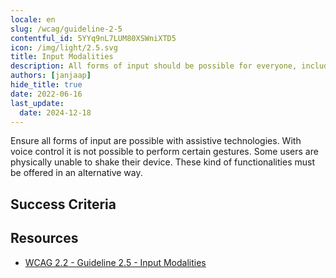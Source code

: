 ```yaml
---
locale: en
slug: /wcag/guideline-2-5
contentful_id: 5YYq9nL7LUM80XSWniXTD5
icon: /img/light/2.5.svg
title: Input Modalities
description: All forms of input should be possible for everyone, including those using assistive technologies.
authors: [janjaap]
hide_title: true
date: 2022-06-16
last_update:
  date: 2024-12-18
---
```


<Hero
  title="Input Modalities"
  image="/img/light/2.5.svg"
  alt="WCAG 2.5 icon"
  prefix="Guideline 2.5"
/>

Ensure all forms of input are possible with assistive technologies. With voice control it is not possible to perform certain gestures. Some users are physically unable to shake their device. These kind of functionalities must be offered in an alternative way.

## Success Criteria

<LinkList title="Success Criteria" isHighlighted={true}>
  <LinkListItem
    url="/en/guidelines/wcag/success-criterion-2-5-1"
    title="Success Criterion 2.5.1 - Pointer Gestures"
    label="Pointer Gestures"
    description="Ensure an alternative is provided for all gesture-triggered actions."
    image="/img/light/2.5.1.svg"
    alt="WCAG 2.5.1 icon"
  />
  <LinkListItem
    url="/en/guidelines/wcag/success-criterion-2-5-2"
    title="Success Criterion 2.5.2 - Pointer Cancellation"
    label="Pointer Cancellation"
    description="Ensure it is possible to cancel touches."
    image="/img/light/2.5.2.svg"
    alt="WCAG 2.5.2 icon"
  />
  <LinkListItem
    url="/en/guidelines/wcag/success-criterion-2-5-3"
    title="Success Criterion 2.5.3 - Label in Name"
    label="Label in Name"
    description="Ensure the technical name of elements contain the visual name."
    image="/img/light/2.5.3.svg"
    alt="WCAG 2.5.3 icon"
  />
  <LinkListItem
    url="/en/guidelines/wcag/success-criterion-2-5-4"
    title="Success Criterion 2.5.4 - Motion Actuation"
    label="Motion Actuation"
    description="Ensure an alternative is provided for motion-triggered actions and make it possible to disable them."
    image="/img/light/2.5.4.svg"
    alt="WCAG 2.5.4 icon"
  />
  <LinkListItem
    url="/en/guidelines/wcag/success-criterion-2-5-5"
    title="Success Criterion 2.5.5 - Target Size (Enhanced)"
    label="Target Size (Enhanced)"
    description="Ensure targets are large so they can be activated easily. Users with severe physical impairments cannot activate medium-sized targets. The minimum size is 44x44 pixels."
    image="/img/light/2.5.5.svg"
    alt="WCAG 2.5.5 icon"
  />
  <LinkListItem
    url="/en/guidelines/wcag/success-criterion-2-5-6"
    title="Success Criterion 2.5.6 - Concurrent Input Mechanisms"
    label="Concurrent Input Mechanisms"
    description="Web content does not restrict use of input modalities available on a platform except where the restriction is essential, required to ensure the security of the content, or required to respect user settings."
    image="/img/light/2.5.6.svg"
    alt="WCAG 2.5.6 icon"
  />
  <LinkListItem
    url="/en/guidelines/wcag/success-criterion-2-5-7"
    title="Success Criterion 2.5.7 - Dragging Movements"
    label="Dragging Movements"
    description="Ensure dragging movements have a single-pointer alternative with equivalent functionality, such as tapping or long pressing."
    image="/img/light/2.5.7.svg"
    alt="WCAG 2.5.7 icon"
  />
  <LinkListItem
    url="/en/guidelines/wcag/success-criterion-2-5-8"
    title="Success Criterion 2.5.8 - Target Size (Minimum)"
    label="Target Size (Minimum)"
    description="Ensure targets are large enough and have sufficient spacing to allow users to activate them easily."
    image="/img/light/2.5.8.svg"
    alt="WCAG 2.5.8 icon"
  />
</LinkList>

## Resources

- [WCAG 2.2 - Guideline 2.5 - Input Modalities](https://www.w3.org/TR/WCAG22/#input-modalities)
